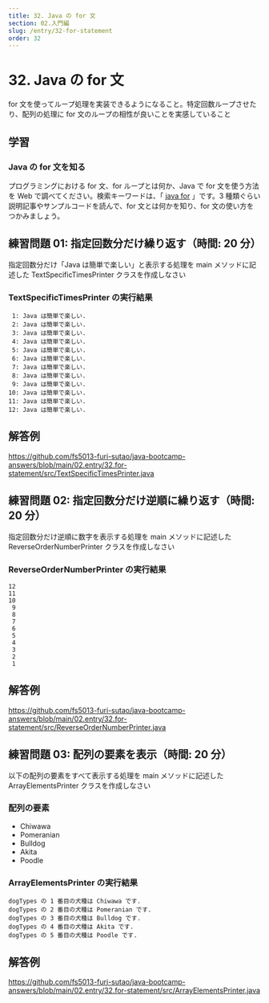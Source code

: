 ```yaml
---
title: 32. Java の for 文
section: 02.入門編
slug: /entry/32-for-statement
order: 32
---
```


# 32. Java の for 文

<p className="goal">for
  文を使ってループ処理を実装できるようになること。特定回数ループさせたり、配列の処理に
  for 文のループの相性が良いことを実感していること</p>

## 学習

### Java の for 文を知る

プログラミングにおける for 文、for ループとは何か、Java で for 文を使う方法を Web で調べてください。検索キーワードは、「 [java for](https://www.google.com/search?q=java+for) 」です。3 種類ぐらい説明記事やサンプルコードを読んで、for 文とは何かを知り、for 文の使い方をつかみましょう。

## 練習問題 01: 指定回数分だけ繰り返す（時間: 20 分）

指定回数分だけ「Java は簡単で楽しい」と表示する処理を main メソッドに記述した TextSpecificTimesPrinter クラスを作成しなさい

### TextSpecificTimesPrinter の実行結果

```
 1: Java は簡単で楽しい.
 2: Java は簡単で楽しい.
 3: Java は簡単で楽しい.
 4: Java は簡単で楽しい.
 5: Java は簡単で楽しい.
 6: Java は簡単で楽しい.
 7: Java は簡単で楽しい.
 8: Java は簡単で楽しい.
 9: Java は簡単で楽しい.
10: Java は簡単で楽しい.
11: Java は簡単で楽しい.
12: Java は簡単で楽しい.
```

## 解答例

https://github.com/fs5013-furi-sutao/java-bootcamp-answers/blob/main/02.entry/32.for-statement/src/TextSpecificTimesPrinter.java

## 練習問題 02: 指定回数分だけ逆順に繰り返す（時間: 20 分）

指定回数分だけ逆順に数字を表示する処理を main メソッドに記述した ReverseOrderNumberPrinter クラスを作成しなさい

### ReverseOrderNumberPrinter の実行結果

```
12
11
10
 9
 8
 7
 6
 5
 4
 3
 2
 1
```

## 解答例

https://github.com/fs5013-furi-sutao/java-bootcamp-answers/blob/main/02.entry/32.for-statement/src/ReverseOrderNumberPrinter.java

## 練習問題 03: 配列の要素を表示（時間: 20 分）

以下の配列の要素をすべて表示する処理を main メソッドに記述した ArrayElementsPrinter クラスを作成しなさい

### 配列の要素

- Chiwawa
- Pomeranian
- Bulldog
- Akita
- Poodle

### ArrayElementsPrinter の実行結果

```
dogTypes の 1 番目の犬種は Chiwawa です.
dogTypes の 2 番目の犬種は Pomeranian です.
dogTypes の 3 番目の犬種は Bulldog です.
dogTypes の 4 番目の犬種は Akita です.
dogTypes の 5 番目の犬種は Poodle です.
```

## 解答例

https://github.com/fs5013-furi-sutao/java-bootcamp-answers/blob/main/02.entry/32.for-statement/src/ArrayElementsPrinter.java
